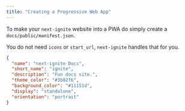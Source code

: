 ```yaml
---
title: "Creating a Progressive Web App"
---
```


To make your `next-ignite` website into a PWA do simply create a `docs/public/manifest.json`.

You do not need `icons` or `start_url`, `next-ignite` handles that for you.

```json
{
  "name": "next-ignite Docs",
  "short_name": "ignite",
  "description": "Fun docs site.",
  "theme_color": "#3b82f6",
  "background_color": "#11151d",
  "display": "standalone",
  "orientation": "portrait"
}
```
